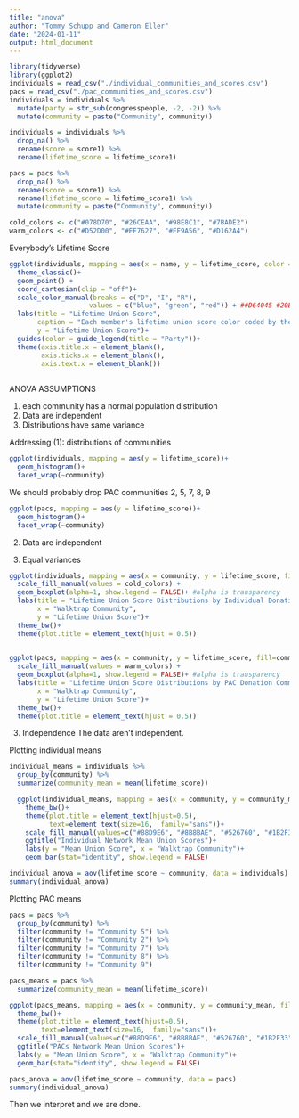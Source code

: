 ```yaml
---
title: "anova"
author: "Tommy Schupp and Cameron Eller"
date: "2024-01-11"
output: html_document
---
```


```r
library(tidyverse)
library(ggplot2)
individuals = read_csv("./individual_communities_and_scores.csv")
pacs = read_csv("./pac_communities_and_scores.csv")
individuals = individuals %>% 
  mutate(party = str_sub(congresspeople, -2, -2)) %>% 
  mutate(community = paste("Community", community))

individuals = individuals %>% 
  drop_na() %>% 
  rename(score = score1) %>% 
  rename(lifetime_score = lifetime_score1)

pacs = pacs %>% 
  drop_na() %>% 
  rename(score = score1) %>% 
  rename(lifetime_score = lifetime_score1) %>% 
  mutate(community = paste("Community", community))

cold_colors <- c("#078D70", "#26CEAA", "#98E8C1", "#7BADE2")
warm_colors <- c("#D52D00", "#EF7627", "#FF9A56", "#D162A4")

```
Everybody's Lifetime Score 
```r
ggplot(individuals, mapping = aes(x = name, y = lifetime_score, color = party))+
  theme_classic()+
  geom_point() +
  coord_cartesian(clip = "off")+
  scale_color_manual(breaks = c("D", "I", "R"), 
                    values = c("blue", "green", "red")) + ##D64045 #20BF55
  labs(title = "Lifetime Union Score",
       caption = "Each member's lifetime union score color coded by their party.",
       y = "Lifetime Union Score")+
  guides(color = guide_legend(title = "Party"))+
  theme(axis.title.x = element_blank(),
        axis.ticks.x = element_blank(),
        axis.text.x = element_blank())
  
```

ANOVA ASSUMPTIONS

1. each community has a normal population distribution
2. Data are independent
3. Distributions have same variance


Addressing (1): distributions of communities 
```r
ggplot(individuals, mapping = aes(y = lifetime_score))+
  geom_histogram()+
  facet_wrap(~community)
```

We should probably drop PAC communities 2, 5, 7, 8, 9
```r
ggplot(pacs, mapping = aes(y = lifetime_score))+
  geom_histogram()+
  facet_wrap(~community)

```

2. Data are independent 

3. Equal variances
```r
ggplot(individuals, mapping = aes(x = community, y = lifetime_score, fill=community))+
  scale_fill_manual(values = cold_colors) +
  geom_boxplot(alpha=1, show.legend = FALSE)+ #alpha is transparency
  labs(title = "Lifetime Union Score Distributions by Individual Donation Community",
       x = "Walktrap Community",
       y = "Lifetime Union Score")+
  theme_bw()+
  theme(plot.title = element_text(hjust = 0.5))
  
```

```r
ggplot(pacs, mapping = aes(x = community, y = lifetime_score, fill=community))+
  scale_fill_manual(values = warm_colors) +
  geom_boxplot(alpha=1, show.legend = FALSE)+ #alpha is transparency
  labs(title = "Lifetime Union Score Distributions by PAC Donation Community",
       x = "Walktrap Community",
       y = "Lifetime Union Score")+
  theme_bw()+
  theme(plot.title = element_text(hjust = 0.5))

```

3. Independence
The data aren't independent. 


Plotting individual means
```r
individual_means = individuals %>% 
  group_by(community) %>% 
  summarize(community_mean = mean(lifetime_score))

  ggplot(individual_means, mapping = aes(x = community, y = community_mean, fill = community))+
    theme_bw()+
    theme(plot.title = element_text(hjust=0.5),
          text=element_text(size=16,  family="sans"))+
    scale_fill_manual(values=c("#88D9E6", "#8B8BAE", "#526760", "#1B2F33"))+
    ggtitle("Individual Network Mean Union Scores")+
    labs(y = "Mean Union Score", x = "Walktrap Community")+
    geom_bar(stat="identity", show.legend = FALSE)
```

```r
individual_anova = aov(lifetime_score ~ community, data = individuals)
summary(individual_anova)

```

Plotting PAC means
```r
pacs = pacs %>% 
  group_by(community) %>%
  filter(community != "Community 5") %>%
  filter(community != "Community 2") %>% 
  filter(community != "Community 7") %>% 
  filter(community != "Community 8") %>%
  filter(community != "Community 9") 

pacs_means = pacs %>% 
  summarize(community_mean = mean(lifetime_score))

ggplot(pacs_means, mapping = aes(x = community, y = community_mean, fill = community))+
  theme_bw()+
  theme(plot.title = element_text(hjust=0.5),
        text=element_text(size=16,  family="sans"))+
  scale_fill_manual(values=c("#88D9E6", "#8B8BAE", "#526760", "#1B2F33"))+
  ggtitle("PACs Network Mean Union Scores")+
  labs(y = "Mean Union Score", x = "Walktrap Community")+
  geom_bar(stat="identity", show.legend = FALSE)

```


```r
pacs_anova = aov(lifetime_score ~ community, data = pacs)
summary(individual_anova)

```

Then we interpret and we are done. 
